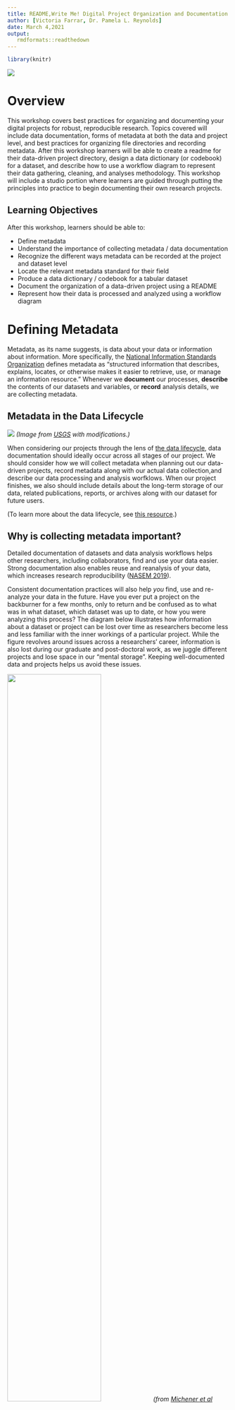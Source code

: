 ```yaml
---
title: README,Write Me! Digital Project Organization and Documentation
author: [Victoria Farrar, Dr. Pamela L. Reynolds]
date: March 4,2021
output:
   rmdformats::readthedown
---
```


```r
library(knitr)
```

![](img/datalab-logo-full-color-rgb.png)

# Overview

This workshop covers best practices for organizing and documenting your digital projects for robust, reproducible research. Topics covered will include data documentation, forms of metadata at both the data and project level, and best practices for organizing file directories and recording metadata. After this workshop learners will be able to create a readme for their data-driven project directory, design a data dictionary (or codebook) for a dataset, and describe how to use a workflow diagram to represent their data gathering, cleaning, and analyses methodology. This workshop will include a studio portion where learners are guided through putting the principles into practice to begin documenting their own research projects. 

## Learning Objectives

After this workshop, learners should be able to: 

* Define metadata 
* Understand the importance of collecting metadata / data documentation
* Recognize the different ways metadata can be recorded at the project and dataset level 
* Locate the relevant metadata standard for their field
* Produce a data dictionary / codebook for a tabular dataset 
* Document the organization of a data-driven project using a README 
* Represent how their data is processed and analyzed using a workflow diagram

# Defining Metadata 
Metadata, as its name suggests, is data about your data or information about information. More specifically, the [National Information Standards Organization](http://www.niso.org/press-releases/2004/07/niso-offers-public-free-primer-metadata#:~:text=In%20brief%2C%20the%2020%2Dpage,data%2C%20or%20information%20about%20information.) defines metadata as "structured information that describes, explains, locates, or otherwise makes it easier to retrieve, use, or manage an information resource." Whenever we **document** our processes, **describe** the contents of our datasets and variables, or **record** analysis details, we are collecting metadata. 

## Metadata in the Data Lifecycle

![](img/data_lifecycle_metadata.png)
*(Image from [USGS](https://pubs.usgs.gov/of/2013/1265/pdf/of2013-1265.pdf) with modifications.)*

When considering our projects through the lens of [the data lifecycle](https://old.dataone.org/data-life-cycle), data documentation should ideally occur across all stages of our project. We should consider how we will collect metadata when planning out our data-driven projects, record metadata along with our actual data collection,and describe our data processing and analysis worfklows. When our project finishes, we also should include details about the long-term storage of our data, related publications, reports, or archives along with our dataset for future users.

(To learn more about the data lifecycle, see [this resource](https://ucdavisdatalab.github.io/workshop_keeping_data_tidy/#datalifecycle).)

## Why is collecting metadata important?

Detailed documentation of datasets and data analysis workflows helps other researchers, including collaborators, find and use your data easier. Strong documentation also enables reuse and reanalysis of your data, which increases research reproducibility ([NASEM 2019](https://www.ncbi.nlm.nih.gov/books/NBK547546/)).

Consistent documentation practices will also help *you* find, use and re-analyze your data in the future. Have you ever put a project on the backburner for a few months, only to return and be confused as to what was in what dataset, which dataset was up to date, or how you were analyzing this process? The diagram below illustrates how information about a dataset or project can be lost over time as researchers become less and less familiar with the inner workings of a particular project. While the figure revolves around issues across a researchers' career, information is also lost during our graduate and post-doctoral work, as we juggle different projects and lose space in our "mental storage". Keeping well-documented data and projects helps us avoid these issues. 

![](img/information_entropy_figure.png){width=65%}
*(from [Michener et al (1997)](https://esajournals.onlinelibrary.wiley.com/doi/10.1890/1051-0761%281997%29007%5B0330%3ANMFTES%5D2.0.CO%3B2))*

Overall, documenting your data and project consistently will help you save time and avoid headaches in your own project, but also help increase data accessibility, transparency and reproducibility in your field and research at large. 

## What should be included in metadata?
Metadata should describe who created or collected the data, what the subject of the data is, and what variables it measures and includes (this is called **descriptive metadata**) It should also cover how the datasets or projects are organized, if and how datasets relate to each other, and how they were processed or analyzed (**structural metadata**). Lastly, it should include information on that credits creators and discusses access and re-use rights (**administrative metadata**, especially important when data are shared, published or archived). 

Some questions to consider: 

* What is the file naming convention or scheme in my project directory?
* What do the values in the table refer to? 
* What units are the variables in? What possible levels can they have?
* How is missing data denoted?

* How, where and on what was this data collected? What processes were used for creating the data?
* How was the data analyzed? 
* What software do I need in order to read the data?

* Can I give these data to someone else?
* Why were the data created?
* How should the data be cited? Where can I find relevant publications?

You should be able to answer many of these questions by filling out the templates for readmes, data dictionaries. codebooks provided in this workshop. 
Many of these questions will be covered in the templates for documentation provided in this workshop. 

## Activity: What should we document in this dataset?

### Tools for planning and documenting your project 

Data documentation that accompanies your datasets and resides within your project directory, such as readmes, are important and are the main focus of this workshop. However, as you answer the above questions, you may find yourself considering decisions about how you want to organize, store and structure your data-driven project.

The **DMPtool** helps researchers create a Data Management Plan (DMP). Among the topics included in this plan are guidelines for how you will document and collect metadata in your project, as well as other questions related to structural and administrative metadata. Further, some funding agencies, like the National Science Foundation, are now requiring DMPs along with grant proposals. Creating a DMP can also signal your commitment to more open, reproducible research. DMPs can be included in study **pre-registration**, such as on the [Open Science Framework](https://help.osf.io/hc/en-us/articles/360019931133-Creating-a-data-management-plan-DMP-document), where researchers provide details as to methods, hypotheses, predictions, and data management before conducting a study. 

If you are still in the early phases of a project, it can be a great idea to create a DMP as you move forward.  Learn more about the DMPtool and DMP resources from the UC Davis Library [here](https://www.library.ucdavis.edu/service/data-management/plan-2/). 

# Levels of Metadata 
In this workshop, we will focus on documenting metadata at three levels: 

1.**Project level: File directory contents and organization** 

  * **Documentation format: README file**
    * How is your project organized in folders and files? 
    * What are the file naming conventions?
    * What is contained in each of the separate files?


2.**Data level: Variables and units** 

  * **Documentation format: Data dictionary and/or codebook**
    * What are the variables in this dataset?
    * What are the possible levels or values, and units for each variable?
    * How are missing values denoted?

3.**Project level: Workflow processes** 

  * **Documentation format: Workflow diagram**
    * How was data cleaned, processed and/or analyzed? 
    * What code or scripts were used to do this?
    * How do different datasets relate to one another?

These three topics cover aspects of descriptive metadata (1-2) at various levels, and structural metadata (3) at the project level. We go into detail on each, provide templates and examples as a starting place below. 

*Note: Although we have organized the workshop in this format, this information can be organized in a variety of ways. For instance, all of the above information could be included in text in a single readme.txt document. Specific decisions for your project will be up to you and how you plan to use your data, and you may encounter various forms of metadata "in the wild".*

## Project: File Directory Contents and Organization
At the highest level of your project is your project **directory**, or the folder(s) containing all the files of your project, from data and code to manuscript drafts.

### READMEs

A README document will describe the organization and contents of your project, and will serve as the roadmap for any user who "drops in" to your project and needs to orient themselves.

**Bare minimum information a project README should include**:

* Project title, investigator, institution and dates of project 
* Brief description of methods for data collection and generation
  * can include links to publications, protocols or other documentation with more details
* Brief description of data processing, if data are filtered or generated from the raw data 
* Brief description of what each folder and data file contains
* Date each file was created
* Overview of the file naming scheme (if present,see below)

**Best practices for README files**: 

READMEs should 

* Be written in plain-text (.txt) or markdown (.md) so they are easily accessible by anyone / non-proprietary
* Live in the main directory of the project folder or file they describe 
* Be named so that it is clear what project / file it describes
* Be formatted similarly across different projects 
* Use standardized formats, such as ISO 8601 for dates (YYYY-MM-DD) 

For more information on README contents beyond these minimum and more format recommendations, see [Cornell University's guide to writing "readme" style metadata](https://data.research.cornell.edu/content/readme). 

For some README inspiration, see these real world examples:

* [Example README.txt](https://osf.io/f46sm/) for a software survey project (University of Arizona, OSF)
  * includes directory overview as well as analysis workflow description
* [README.md](https://github.com/ecalfee/MissDemeanors/blob/master/README.md) for the [2020 CA Election Data Challenge](https://datalab.ucdavis.edu/ca-election-2020-data-challenge/) winning team's project
  * uses data sourced from archives / government databases, describes analysis workflow
* [README.md](https://github.com/softwaresaved/software_in_research_survey_2014/blob/1.0/README.md) for a 2014 Software in research survey. 
  * includes language on analysis pipeline and how to reproduce workflow
* [README.md](https://github.com/Carceral-Ecologies/Carceral-Proximity-Analysis/blob/master/README.md) for the [Hack for California](https://datalab.ucdavis.edu/hack-for-california/) Carceral Ecologies Project.

You'll notice substantial variation in the formats and topics included, but most include the bare minimum information for data reuse. 

### Project Directory Structure 

As you begin your README documentation, you may want to consider the organization of your project and directory. Do you have a consistent file naming convention or scheme? Is there a logical hierarchy to your folders?

**Directory structure tips**: While folder directories will very much vary with project types and researcher styles, there are some tips that may help with organization. It's best to include all files for your project in one single project folder, with subfolders. Raw,original data files can often be stored separately from processed or filtered datasets. Results or products, such as statistics or summary tables, or figures, can be stored in separate folders. Code and scripts can have their own folder, too. Whatever you choose, make sure there is some logic to the organization (this will come through when you explain it in your documentation) and that you are **consistent**. 

*Note: GitHub repositories are a great place to get a sense of what the organizational norm is for your field. Often, a folder directory will become housed in a version-controlled repository, so repositories can serve as inspiration for how to structure your folder directories. For more on what a repository is and on version control with git, see [this past workshop on version control](https://ucdavisdatalab.github.io/workshop_introduction_to_version_control/)*

### File Names
File names are one of the first places many of us store metadata. To better organize your project directory and document your metadata, we recommend using a consistent naming scheme. You can then record the general form of this file naming scheme in your README document, so that future users can easily navigate current files and generate new files that match the format. 

Some possible schemes:  

* `[authorLastName]_[method]_[subject]_[YYYYMMDD]_[version].[ext]`
* `[project-name]_[method]_[version]_[YYYYMMDD].[ext]`
* `[YYYYMMDD]_[version]_[subject]_[authorInitials].[ext]`
* `[file-type]_[author]_[YYYYMMDD].[ext]`

And an example file name scheme in practice, from a bioinformatics study: 
![](img/fig3_reiter_brown_2021.jpeg)

(from [Reiter et al (2021)](https://academic.oup.com/gigascience/article/10/1/giaa140/6092773?login=true))
As you can see, as file names become more complex, using a consistent scheme and documenting it is KEY to data interpretability! 

In terms of format, file names are best if they are human-readable, machine-readable, and work well with default ordering. Briefly, this means you as a user should be able to get some metadata from the file name, the file name avoids spaces and special characters, and ideally has some date or version number that can be used to sort files and versions. You can read more about these file-naming best practices [here](https://ucdavisdatalab.github.io/workshop_keeping_data_tidy/#how-to-name-your-files). 

## Datasets: Variables and Codes

At the next level, after project organization and folders, lie the details of our data / datasets. If you are working with file types such as a set of images, photos, videos, where the data lies in separate files, you may want to make a sub-folder README, where the content of the folder is described, along with the origin and subject of the files, and the file naming scheme or convention. Depending on your use and project complexity, you can also include this information in the larger, project README, though often it is best to have the README file housed closely with the files it details. 

### Data Dictionaries / Codebooks 

If you work with tabular or spreadsheet data, as many researchers do, you might need to collect metadata differently. In this case, there are arrays of variables, codes and entries that may need a key and may relate to one another. When working with this type of data, **data dictionaries and codebooks** can be useful. 

**Data dictionaries** describe the variables of the dataset and their parameters, specifically for tabular data. **Codebooks** are very similar to data dictionaries and are commonly used in survey data, and may have a slightly different format (but the difference is mainly just field nomenclature).

**Bare minimum  of what a data dictionary or codebook should include:**

* List of variables / column names and a description of what they include
* For each variable, the type (numerical? character/text?) and the units it should be entered in (e.g. meters, feet)
* For each variable, the acceptable range or list of values
* If a variable uses codes, what the codes refer to 
  * e.g. 0 = male, 1 = female; Likert scale: 5 = Strongly Agree, 4 = Agree, 3 = Neutral, 2 = Disagree, 1 = Strongly Agree. 
  * codebooks usually go into great detail into these levels for extensive surveys and demographics.
* How missing data is coded across the dataset or in specific variables 

**Best practices for data dictionaries and codebooks:**

Similarly to READMEs, data dictionaries should be: 

* Stored in open, non-proprietary formats. Data dictionaries, like the data they describe, may be easily formatted in a tabular format. Some researchers using a spreadsheet manager like Excel might place them in a separate tab in the spreadsheet, but we encourage you to save this tabular data separately as either a .txt or .csv file. This will make the data more accessible to future users who may not have access to your proprietary software. You can also store the information in a list, non-tabular format in a stand-alone .txt or .md file, or within a larger readme. Whatever you choose, make sure to be consistent! 
* Live in the same directory / folder with the file it describes
* Be named so that it is clear what project / file it describes
* Be consistently formatted across different datasets within a project

Some examples of data dictionaries and codebooks: 

![](img/data_vs_data_dictionary.png)

*This diagram illustrates how a data dictionary may relate to an actual dataset. [Source](https://www.google.com/url?sa=i&url=https%3A%2F%2Fdataedo.com%2Fblog%2Fwhat-is-data-dictionary-2&psig=AOvVaw1Pp3wLXPH7Rp1RbZy8GBzI&ust=1614297939410000&source=images&cd=vfe&ved=0CAIQjRxqFwoTCJiju83eg-8CFQAAAAAdAAAAABAD)*

![](img/SDD-Example-Codebook.png)

*An example codebook from a larger survey. It explains what the numerical codes mean and how they may connect to codes used in other surveys. This codebook could be improved by further explaining the names / information stored in columns and indicating missing values.[Source](https://www.researchgate.net/publication/341000060_The_Semantic_Data_Dictionary_-An_Approach_for_Describing_and_Annotating_Data)*

More examples: 

* [Extensive codebook](http://gss.norc.org/documents/codebook/GSS_Codebook_index.pdf) for the General Social Survey national survey run by the University of Chicago


## Project : Workflow Relationships

Once we have covered some of the **descriptive metadata** (the WHAT) detailing our project directory, file organization and our datasets, we can zoom out again and describe how it all relates, and how data is processed and analyzed. This **structural metadata** (the HOW) covers our workflow and processing/analysis "pipeline". 

Workflow and structural metadata can easily be included in your overall project README file. You can include a section that describes in text how datasets relate to each other, and how data was processed and analyzed from raw to create results, like statistics tables and figures. 

Some questions to consider when describing these processes: 

* How was data processed or filtered from the raw data? What methods were used, and if done programatically using code, what are those scripts called? 
* What was your analysis workflow? What software or programming languages were required, for which datasets?
* How were any results files, such as summary tables or figures, produced? What scripts, if any, were used?

### Workflow Diagrams

If your analysis and data processes are more complicated than just one code script, or you are working with multiple different datasets, sometimes it can be helpful to display this information graphically using a **workflow diagram** (also called a **data-flow diagram**). This can serve as a "map" laying out the workflow of your project, and can add more visual elements to your project documentation. It's a good idea to explain your workflow verbally in text too, which can help your process be accessible in multiple modalities as well as help you outline your process before creating a visual diagram. 

**Tips for creating a workflow diagram:**

* Use shapes to represent files, such as datasets, scripts, figures, tables or other output.
* Connect shapes with arrows to indicate the flow of information through files from data input to result output.
* Include a key if you use multiple types of shapes or colors for different file types (ex, data vs scripts) 
* Be consistent in the structure of workflow diagrams across projects
* Save a version of your workflow diagram as an image, like .png or .jpg so that it can be accessed/viewed by others without your proprietary software (if used)

These diagrams can be made in software like Microsoft Powerpoint or Google Slides, and even basic image editors if you stick to standard shapes. Other options include online tools like [Lucidchart](https://www.lucidchart.com/pages/data-flow-diagram) or others [(list here)](https://www.freecodecamp.org/news/flow-chart-creator-and-workflow-diagram-apps/), but the free versions of these software may be limited. 

Some workflow diagram examples:

* Simple [workflow diagram](https://github.com/dib-lab/dib-MMETSP/blob/master/mmetsp_pipeline1.png) for a bioinformatics project (microbial sequencing)
* [Workflow diagram](https://github.com/raynamharris/DissociationTest/blob/master/figures/00_methodsoverview/workflow-01.png) for a transcriptomic study (biology/neuroscience) (Harris et al 2019)
* [Workflow diagram](https://github.com/raynamharris/IntegrativeProjectWT2015/blob/master/figures/00_schematics/figure_workflow.png) for another bioinformatic study (Harris et al 2020)

## Metadata standards and schemas

In this workshop, we have discussed these simple forms of metadata to start the process of documenting your project in relatively straightforward, approachable ways. This is an important initial step for researchers to start good data documentation practices and make sure their data is interpretable and reusable. 

As it has become clear, however, the formats of this metadata can vary a lot between researchers and research groups (even when we include the minimum information for reuse). Often, as projects become more complex, add on more collaborators, agencies, and institutions, or become affiliated with funding agencies or data depositories, more regimented metadata is needed. Researchers often turn to *standards-based metadata*, and additionally *structured metadata*.  

Structured metadata often involves using specialized tools to create machine-readable, standardized metadata documents that align with a discipline-specific format. These documents are often written in their own special format, such as eXtensible Markup Language (XML), and are sometimes called *metadata schema*. Researchers format these metadata documents to align with discipline specific *metadata standards* set by agencies, data centers, or common data depositories in that field. For instance, the [Dublin Core](https://dublincore.org/) is a relatively general metadata standard applicable to many fields, while the [Data Documentation Initiative standard] (https://ddialliance.org/) is widely used in social and behavioral sciences. 

We encourage you to find the metadata standard that is appropriate for your discipline and your research so that you can learn more in the future. Here are some searchable lists of metadata standards by field: 

* [Metadata Standards | UK Digital Curation Centre](https://www.dcc.ac.uk/guidance/standards/metadata/list)
* [Metadata Directory | Research Data Alliance](http://rd-alliance.github.io/metadata-directory/standards/)


# Principles to Practice

In the studio section of the workshop, we will begin fleshing out a README file for your project, and if applicable, a data dictionary/codebook and workflow diagram for your own data-driven project. 

We have put together templates to serve as a starting place. Please refer to the additional resources to see examples of the diversity of these documents as well as recommendations for more extensive documentation. 

Let's get documenting! 

## Templates: 

* README template: 
* Data dictionary template: 
* Workflow diagram template (uses Powerpoint):


# Additional Resources

* Interested in the DMPtool, more structured metadata and metadata standards? The UC Davis library offers researchers consultations related to data management. [Learn more here](https://www.library.ucdavis.edu/service/data-management/describe-2/).

* [Metadata questions to ask in plain language | USGS](https://geology.usgs.gov/tools/metadata/tools/doc/ctc/)
* [Data documentation: Difference between readmes, data dictionaries, and codebooks | University of Wisconsin Madison]()
* [Data documentation and metadata | CESSDA](https://www.cessda.eu/Training/Training-Resources/Library/Data-Management-Expert-Guide/2.-Organise-Document/Documentation-and-metadata)
* [Guide to writing "readme" style metadata | Cornell University](https://data.research.cornell.edu/content/readme#bestpractices)
* [How to make a data dictionary | Open Science Framework](https://help.osf.io/hc/en-us/articles/360019739054-How-to-Make-a-Data-Dictionary)



